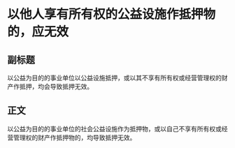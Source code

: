# 以他人享有所有权的公益设施作抵押物的，应无效
## 副标题
以公益为目的的事业单位以公益设施抵押，或以其不享有所有权或经营管理权的财产作抵押，均会导致抵押无效。
## 正文
以公益为目的的事业单位的社会公益设施作为抵押物，或以自己不享有所有权或经营管理权的财产作抵押物的，均导致抵押无效。